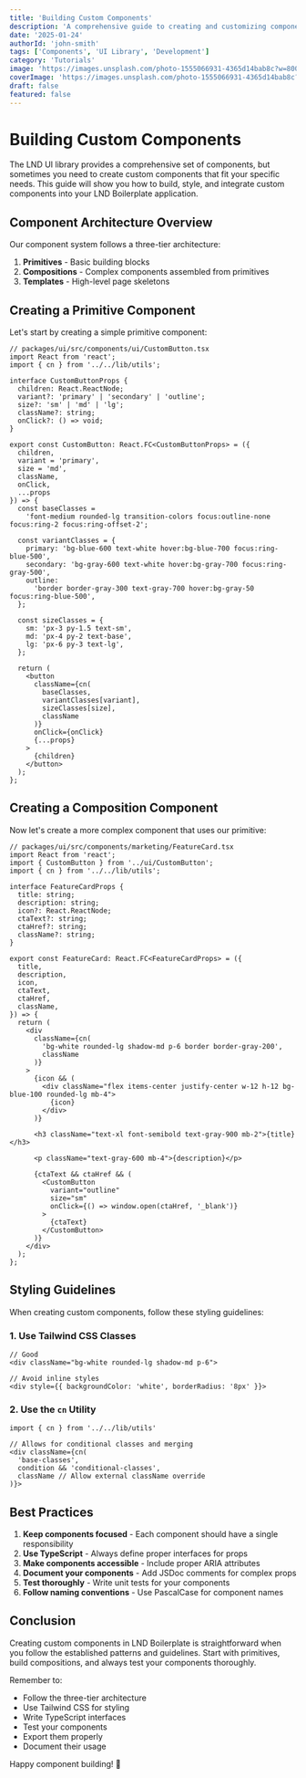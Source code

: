 ```yaml
---
title: 'Building Custom Components'
description: 'A comprehensive guide to creating and customizing components in the LND UI library.'
date: '2025-01-24'
authorId: 'john-smith'
tags: ['Components', 'UI Library', 'Development']
category: 'Tutorials'
image: 'https://images.unsplash.com/photo-1555066931-4365d14bab8c?w=800&h=400&fit=crop'
coverImage: 'https://images.unsplash.com/photo-1555066931-4365d14bab8c?w=800&h=400&fit=crop'
draft: false
featured: false
---
```


# Building Custom Components

The LND UI library provides a comprehensive set of components, but sometimes you need to create custom components that fit your specific needs. This guide will show you how to build, style, and integrate custom components into your LND Boilerplate application.

## Component Architecture Overview

Our component system follows a three-tier architecture:

1. **Primitives** - Basic building blocks
2. **Compositions** - Complex components assembled from primitives
3. **Templates** - High-level page skeletons

## Creating a Primitive Component

Let's start by creating a simple primitive component:

```tsx
// packages/ui/src/components/ui/CustomButton.tsx
import React from 'react';
import { cn } from '../../lib/utils';

interface CustomButtonProps {
  children: React.ReactNode;
  variant?: 'primary' | 'secondary' | 'outline';
  size?: 'sm' | 'md' | 'lg';
  className?: string;
  onClick?: () => void;
}

export const CustomButton: React.FC<CustomButtonProps> = ({
  children,
  variant = 'primary',
  size = 'md',
  className,
  onClick,
  ...props
}) => {
  const baseClasses =
    'font-medium rounded-lg transition-colors focus:outline-none focus:ring-2 focus:ring-offset-2';

  const variantClasses = {
    primary: 'bg-blue-600 text-white hover:bg-blue-700 focus:ring-blue-500',
    secondary: 'bg-gray-600 text-white hover:bg-gray-700 focus:ring-gray-500',
    outline:
      'border border-gray-300 text-gray-700 hover:bg-gray-50 focus:ring-blue-500',
  };

  const sizeClasses = {
    sm: 'px-3 py-1.5 text-sm',
    md: 'px-4 py-2 text-base',
    lg: 'px-6 py-3 text-lg',
  };

  return (
    <button
      className={cn(
        baseClasses,
        variantClasses[variant],
        sizeClasses[size],
        className
      )}
      onClick={onClick}
      {...props}
    >
      {children}
    </button>
  );
};
```

## Creating a Composition Component

Now let's create a more complex component that uses our primitive:

```tsx
// packages/ui/src/components/marketing/FeatureCard.tsx
import React from 'react';
import { CustomButton } from '../ui/CustomButton';
import { cn } from '../../lib/utils';

interface FeatureCardProps {
  title: string;
  description: string;
  icon?: React.ReactNode;
  ctaText?: string;
  ctaHref?: string;
  className?: string;
}

export const FeatureCard: React.FC<FeatureCardProps> = ({
  title,
  description,
  icon,
  ctaText,
  ctaHref,
  className,
}) => {
  return (
    <div
      className={cn(
        'bg-white rounded-lg shadow-md p-6 border border-gray-200',
        className
      )}
    >
      {icon && (
        <div className="flex items-center justify-center w-12 h-12 bg-blue-100 rounded-lg mb-4">
          {icon}
        </div>
      )}

      <h3 className="text-xl font-semibold text-gray-900 mb-2">{title}</h3>

      <p className="text-gray-600 mb-4">{description}</p>

      {ctaText && ctaHref && (
        <CustomButton
          variant="outline"
          size="sm"
          onClick={() => window.open(ctaHref, '_blank')}
        >
          {ctaText}
        </CustomButton>
      )}
    </div>
  );
};
```

## Styling Guidelines

When creating custom components, follow these styling guidelines:

### 1. Use Tailwind CSS Classes

```tsx
// Good
<div className="bg-white rounded-lg shadow-md p-6">

// Avoid inline styles
<div style={{ backgroundColor: 'white', borderRadius: '8px' }}>
```

### 2. Use the `cn` Utility

```tsx
import { cn } from '../../lib/utils'

// Allows for conditional classes and merging
<div className={cn(
  'base-classes',
  condition && 'conditional-classes',
  className // Allow external className override
)}>
```

## Best Practices

1. **Keep components focused** - Each component should have a single responsibility
2. **Use TypeScript** - Always define proper interfaces for props
3. **Make components accessible** - Include proper ARIA attributes
4. **Document your components** - Add JSDoc comments for complex props
5. **Test thoroughly** - Write unit tests for your components
6. **Follow naming conventions** - Use PascalCase for component names

## Conclusion

Creating custom components in LND Boilerplate is straightforward when you follow the established patterns and guidelines. Start with primitives, build compositions, and always test your components thoroughly.

Remember to:

- Follow the three-tier architecture
- Use Tailwind CSS for styling
- Write TypeScript interfaces
- Test your components
- Export them properly
- Document their usage

Happy component building! 🎨
